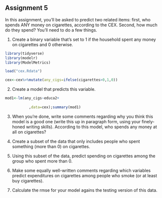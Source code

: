 Assignment 5
----------------

In this assignment, you'll be asked to predict two related items: first, who spends ANY money on cigarettes, according to the CEX. Second, how much do they spend? You'll need to do a few things.

1. Create a binary variable that's set to 1 if the household spent any money on cigarettes and 0 otherwise.

```r
library(tidyverse)
library(modelr)
library(ModelMetrics)

load("cex.Rdata")
```


```r
cex<-cex%>%mutate(any_cigs=ifelse(cigarettes>0,1,0))
```


2. Create a model that predicts this variable. 
```r
mod1<-lm(any_cigs~educa2+
           
           ,data=cex);summary(mod1)
```


3. When you're done, write some comments regarding why you think this model is a good one (write this up in paragraph form, using your finely-honed writing skills). According to this model, who spends any money at all on cigarettes?


4. Create a subset of the data that only includes people who spent something (more than 0) on cigarettes. 

5. Using this subset of the data, predict spending on cigarettes among the group who spent more than 0. 
6. Make some equally well-written comments regarding which variables predict expenditures on cigarettes among people who smoke (or at least buy cigarettes). 
7. Calculate the rmse for your model agains the testing version of this data. 